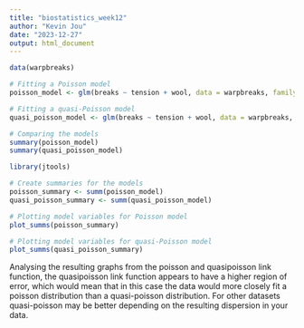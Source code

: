 ```yaml
---
title: "biostatistics_week12"
author: "Kevin Jou"
date: "2023-12-27"
output: html_document
---
```


```r
data(warpbreaks)

# Fitting a Poisson model
poisson_model <- glm(breaks ~ tension + wool, data = warpbreaks, family = poisson)

# Fitting a quasi-Poisson model
quasi_poisson_model <- glm(breaks ~ tension + wool, data = warpbreaks, family = quasipoisson)

# Comparing the models
summary(poisson_model)
summary(quasi_poisson_model)

```

```r
library(jtools)

# Create summaries for the models
poisson_summary <- summ(poisson_model)
quasi_poisson_summary <- summ(quasi_poisson_model)

# Plotting model variables for Poisson model
plot_summs(poisson_summary)

# Plotting model variables for quasi-Poisson model
plot_summs(quasi_poisson_summary)

```

Analysing the resulting graphs from the poisson and quasipoisson link function, the quasipoisson link function appears to have a higher region of error, which would mean that in this case the data would more closely fit a poisson distribution than a quasi-poisson distribution.  For other datasets quasi-poisson may be better depending on the resulting dispersion in your data.

